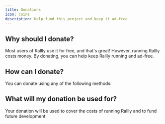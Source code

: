 ```yaml
---
title: Donations
icon: coins
description: Help fund this project and keep it ad-free
---
```


## Why should I donate?

Most users of Rallly use it for free, and that's great!
However, running Rallly costs money.
By donating, you can help keep Rallly running and ad-free.

## How can I donate?

You can donate using any of the following methods:

<CardGroup cols={3}>
  <Card
    title="Donate with PayPal"
    icon="paypal"
    href="https://www.paypal.com/donate/?hosted_button_id=7QXP2CUBLY88E"
  ></Card>
  <Card
    title="Sponsor on Github"
    icon="github"
    href="https://github.com/sponsors/lukevella"
  ></Card>
  <Card
    title="Buy me a coffee"
    icon="cup-togo"
    href="https://www.buymeacoffee.com/lukevella"
  />
</CardGroup>

## What will my donation be used for?

Your donation will be used to cover the costs of running Rallly and to fund future development.

